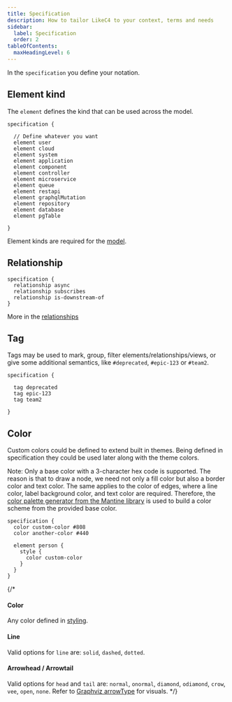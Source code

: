 ```yaml
---
title: Specification
description: How to tailor LikeC4 to your context, terms and needs
sidebar: 
  label: Specification
  order: 2
tableOfContents:
  maxHeadingLevel: 6  
---
```


In the `specification` you define your notation.

## Element kind

The `element` defines the kind that can be used across the model.

```likec4 copy
specification {

  // Define whatever you want
  element user
  element cloud
  element system
  element application
  element component
  element controller
  element microservice
  element queue
  element restapi
  element graphqlMutation
  element repository
  element database
  element pgTable

}
```

Element kinds are required for the [model](/dsl/model).

## Relationship

```likec4
specification {
  relationship async
  relationship subscribes
  relationship is-downstream-of
}
```

More in the [relationships](/dsl/relationships/#relationship-kinds)

## Tag

Tags may be used to mark, group, filter elements/relationships/views, or give some additional semantics, like `#deprecated`, `#epic-123` or `#team2`.

```likec4
specification {

  tag deprecated
  tag epic-123
  tag team2

}
```

## Color

Custom colors could be defined to extend built in themes. Being defined in specification they could be used later along with the theme colors.

Note: Only a base color with a 3-character hex code is supported. The reason is that to draw a node, we need not only a fill color but also a border color and text color. The same applies to the color of edges, where a line color, label background color, and text color are required. Therefore, the [color palette generator from the Mantine library](https://mantine.dev/colors-generator/) is used to build a color scheme from the provided base color.

```likec4
specification {
  color custom-color #808
  color another-color #440

  element person {
    style {
      color custom-color
    }
  }
}
``` 

{/*

#### Color
Any color defined in [styling](./styling).

#### Line
Valid options for `line` are: `solid`, `dashed`, `dotted`.

#### Arrowhead / Arrowtail
Valid options for `head` and `tail` are: `normal`, `onormal`, `diamond`, `odiamond`, `crow`, `vee`, `open`, `none`.
Refer to [Graphviz arrowType](https://graphviz.org/docs/attr-types/arrowType/) for visuals.
 */}
